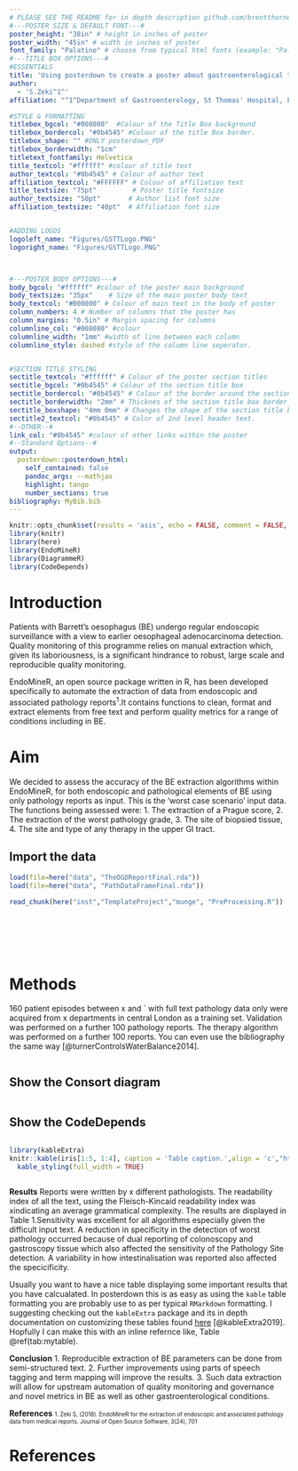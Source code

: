```yaml
---
# PLEASE SEE THE README for in depth description github.com/brentthorne/posterdown
#---POSTER SIZE & DEFAULT FONT---#
poster_height: "38in" # height in inches of poster
poster_width: "45in" # width in inches of poster
font_family: "Palatino" # choose from typical html fonts (example: "Palatino")
#---TITLE BOX OPTIONS---#
#ESSENTIALS
title: 'Using posterdown to create a poster about gastroenterological things'
author: 
  - 'S.Zeki^1^'
affiliation: "^1^Department of Gastroenterology, St Thomas' Hospital, London SE1 7EH"

#STYLE & FORMATTING
titlebox_bgcol: "#008080"  #Colour of the Title Box background
titlebox_bordercol: "#0b4545" #Colour of the title Box border.
titlebox_shape: "" #ONLY posterdown_PDF
titlebox_borderwidth: "1cm"
titletext_fontfamily: Helvetica
title_textcol: "#ffffff" #colour of title text
author_textcol: "#0b4545" # Colour of author text
affiliation_textcol: "#FFFFFF" # Colour of affiliation text
title_textsize: "75pt"         # Poster title fontsize
author_textsize: "50pt"       # Author list font size
affiliation_textsize: "40pt"  # Affiliation font size


#ADDING LOGOS
logoleft_name: "Figures/GSTTLogo.PNG"
logoright_name: "Figures/GSTTLogo.PNG"



#---POSTER BODY OPTIONS---#
body_bgcol: "#ffffff" #colour of the poster main background
body_textsize: "35px"    # Size of the main poster body text
body_textcol: "#000000" # Colour of main text in the body of poster
column_numbers: 4 # Number of columns that the poster has
column_margins: "0.5in" # Margin spacing for columns
columnline_col: "#008080" #colour 
columnline_width: "1mm" #width of line between each column
columnline_style: dashed #style of the column line seperator.


#SECTION TITLE STYLING
sectitle_textcol: "#ffffff" # Colour of the poster section titles
sectitle_bgcol: "#0b4545" # Colour of the section title box
sectitle_bordercol: "#0b4545" # Colour of the border around the section title box.
sectitle_borderwidth: "2mm" # Thicknes of the section title box border
sectitle_boxshape: "4mm 0mm" # Changes the shape of the section title box.
sectitle2_textcol: "#0b4545" # Color of 2nd level header text.
#--OTHER--#
link_col: "#0b4545" #colour of other links within the poster
#--Standard Options--#
output: 
  posterdown::posterdown_html:
    self_contained: false
    pandoc_args: --mathjax
    highlight: tango
    number_sections: true
bibliography: MyBib.bib
---
```


```r
knitr::opts_chunk$set(results = 'asis', echo = FALSE, comment = FALSE,  warning = FALSE, message = FALSE, fig.align = 'center')
library(knitr)
library(here)
library(EndoMineR)
library(DiagrammeR)
library(CodeDepends)
```

<!--
Bellow you will find typical RMarkdown syntax which should fill in the columns for the poster from top to bottom left to right. The more information you have the more will be filled. Please let me know if you have feedback at brentthorne18@gmail.com or at github.com/brentthorne/posterdown.
ENJOY! XD
-->

# Introduction

Patients with Barrett's oesophagus (BE) undergo regular endoscopic surveillance with a view to earlier oesophageal adenocarcinoma detection. Quality monitoring of this programme relies on manual extraction which, given its laboriousness, is a significant hindrance to robust, large scale and reproducible quality monitoring.

EndoMineR, an open source package written in R, has been developed specifically to automate the extraction of data from endoscopic and associated pathology reports^1^.It contains functions to clean, format and extract elements from free text and perform quality metrics for a range of conditions including in BE. 

# Aim 
We decided to assess the accuracy of the BE extraction algorithms within EndoMineR, for both endoscopic and pathological elements of BE using only pathology reports as input. This is the 'worst case scenario' input data. The functions being assessed were: 1. The extraction of a Prague score, 2. The extraction of the worst pathology grade, 3. The site of biopsied tissue, 4. The site and type of any therapy in the upper GI tract.





## Import the data
```r
load(file=here("data", "TheOGDReportFinal.rda"))
load(file=here("data", "PathDataFrameFinal.rda"))
```


```r
read_chunk(here("inst","TemplateProject","munge", "PreProcessing.R"))
```


```r
```


```r
```


```r
```


```r
```


```r
```


```r
```

# Methods 
160 patient episodes between x and ` with full text pathology data only were acquired from x departments in central London as a training set. Validation was performed on a further 100 pathology reports. The therapy algorithm was performed on a further 100 reports.
You can even use the bibliography the same way [@turnerControlsWaterBalance2014].


```r
```


## Show the Consort diagram
```r
```

## Show the CodeDepends
```r
```


```r
library(kableExtra)
knitr::kable(iris[1:5, 1:4], caption = 'Table caption.',align = 'c',"html") %>% 
  kable_styling(full_width = TRUE)
```


```r

```


**Results** Reports were written by x different pathologists. The readability index of all the text, using the Fleisch-Kincaid readability index was xindicating an average grammatical complexity.  The results are displayed in Table 1.Sensitivity was excellent for all algorithms especially given the difficult input text. A reduction in specificity in the detection of worst pathology occurred because of dual reporting of colonoscopy and gastroscopy tissue which also affected the sensitivity of the Pathology Site detection. A variability in how intestinalisation was reported also affected the specicificity.

Usually you want to have a nice table displaying some important results that you have calcualated. In posterdown this is as easy as using the `kable` table formatting you are probably use to as per typical `RMarkdown` formatting. I suggesting checking out the `kableExtra` package and its in depth documentation on customizing these tables found [here](https://haozhu233.github.io/kableExtra/awesome_table_in_pdf.pdf) [@kableExtra2019]. Hopfully I can make this with an inline refernce like, Table \@ref(tab:mytable).


**Conclusion** 1. Reproducible extraction of BE parameters can be done from semi-structured text. 2. Further improvements using parts of speech tagging and term mapping will improve the results. 3. Such data extraction will allow for upstream automation of quality monitoring and governance and novel metrics in BE as well as other gastroenterological conditions.

**References**
<font size="1"> 1. Zeki S, (2018). EndoMineR for the extraction of endoscopic and associated pathology data from medical reports. Journal of Open Source Software, 3(24), 701 </font>


# References
